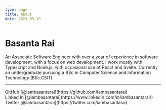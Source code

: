 ```yaml
---
type: page
title: About
date: 2021-03-19
---
```


# Basanta Rai

An Associate Software Engineer with over a year of experience in software development, with a focus on web development.
I work mostly with Typescript and Node.js, with occasional use of React and Svelte.
Currently an undergraduate pursuing a BSc in Computer Science and Information Technology (BSc.CSIT).

---

<div>
  GitHub [@iambasantarai](https://github.com/iambasantarai)
  <br />
  Linked In [@iambasantarai](https://www.linkedin.com/in/iambasantarai/)
  <br />
  Twitter [@iambasantarai](https://twitter.com/iambasantarai)
</div>
